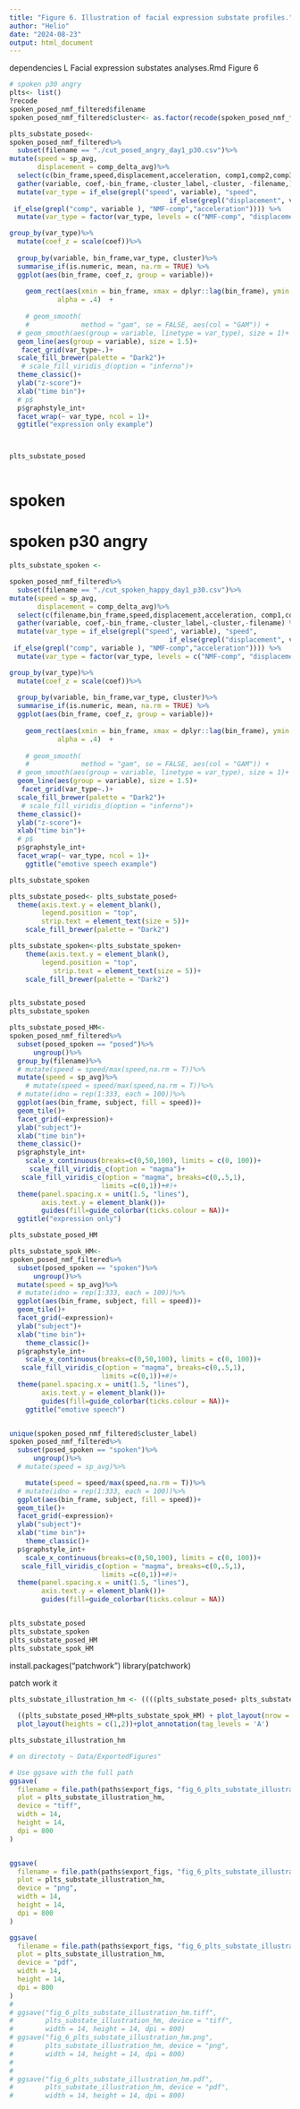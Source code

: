 ```yaml
---
title: "Figure 6. Illustration of facial expression substate profiles."
author: "Helio"
date: "2024-08-23"
output: html_document
---
```



dependencies L Facial expression substates analyses.Rmd
Figure 6


```r
# spoken p30 angry
plts<- list()
?recode
spoken_posed_nmf_filtered$filename
spoken_posed_nmf_filtered$cluster<- as.factor(recode(spoken_posed_nmf_filtered$cluster_label, "relaxed" = 1, "transition" = 2, "sustain" = 3))

plts_substate_posed<-
spoken_posed_nmf_filtered%>%  
  subset(filename == "./cut_posed_angry_day1_p30.csv")%>%
mutate(speed = sp_avg,
       displacement = comp_delta_avg)%>%
  select(c(bin_frame,speed,displacement,acceleration, comp1,comp2,comp3,cluster_label, cluster,filename))%>%
  gather(variable, coef,-bin_frame,-cluster_label,-cluster, -filename,) %>%
  mutate(var_type = if_else(grepl("speed", variable), "speed",  
                                        if_else(grepl("displacement", variable), "displacement",  
 if_else(grepl("comp", variable ), "NMF-comp","acceleration")))) %>%
  mutate(var_type = factor(var_type, levels = c("NMF-comp", "displacement", "speed", "acceleration")))%>%

group_by(var_type)%>%
  mutate(coef_z = scale(coef))%>%
  
  group_by(variable, bin_frame,var_type, cluster)%>%
  summarise_if(is.numeric, mean, na.rm = TRUE) %>%
  ggplot(aes(bin_frame, coef_z, group = variable))+
  
    geom_rect(aes(xmin = bin_frame, xmax = dplyr::lag(bin_frame), ymin = -Inf, ymax = Inf, fill =cluster),
            alpha = .4)  +
  
    # geom_smooth(
    #             method = "gam", se = FALSE, aes(col = "GAM")) +
  # geom_smooth(aes(group = variable, linetype = var_type), size = 1)+
  geom_line(aes(group = variable), size = 1.5)+
   facet_grid(var_type~.)+
  scale_fill_brewer(palette = "Dark2")+
   # scale_fill_viridis_d(option = "inferno")+
  theme_classic()+
  ylab("z-score")+
  xlab("time bin")+
  # p$
  p$graphstyle_int+
  facet_wrap(~ var_type, ncol = 1)+
  ggtitle("expression only example")



plts_substate_posed
  
```


# spoken

# spoken p30 angry

```r

plts_substate_spoken <-

spoken_posed_nmf_filtered%>%  
  subset(filename == "./cut_spoken_happy_day1_p30.csv")%>%
mutate(speed = sp_avg,
       displacement = comp_delta_avg)%>%
  select(c(filename,bin_frame,speed,displacement,acceleration, comp1,comp2,comp3,cluster_label,cluster))%>%
  gather(variable, coef,-bin_frame,-cluster_label,-cluster,-filename) %>%
  mutate(var_type = if_else(grepl("speed", variable), "speed",  
                                        if_else(grepl("displacement", variable), "displacement",  
 if_else(grepl("comp", variable ), "NMF-comp","acceleration")))) %>%
  mutate(var_type = factor(var_type, levels = c("NMF-comp", "displacement", "speed", "acceleration")))%>%

group_by(var_type)%>%
  mutate(coef_z = scale(coef))%>%
  
  group_by(variable, bin_frame,var_type, cluster)%>%
  summarise_if(is.numeric, mean, na.rm = TRUE) %>%
  ggplot(aes(bin_frame, coef_z, group = variable))+
  
    geom_rect(aes(xmin = bin_frame, xmax = dplyr::lag(bin_frame), ymin = -Inf, ymax = Inf, fill =cluster),
            alpha = .4)  +
  
    # geom_smooth(
    #             method = "gam", se = FALSE, aes(col = "GAM")) +
  # geom_smooth(aes(group = variable, linetype = var_type), size = 1)+
  geom_line(aes(group = variable), size = 1.5)+
   facet_grid(var_type~.)+
  scale_fill_brewer(palette = "Dark2")+
   # scale_fill_viridis_d(option = "inferno")+
  theme_classic()+
  ylab("z-score")+
  xlab("time bin")+
  # p$
  p$graphstyle_int+
  facet_wrap(~ var_type, ncol = 1)+
    ggtitle("emotive speech example")

plts_substate_spoken
```

```r
plts_substate_posed<- plts_substate_posed+
  theme(axis.text.y = element_blank(),
        legend.position = "top",
        strip.text = element_text(size = 5))+
    scale_fill_brewer(palette = "Dark2")

plts_substate_spoken<-plts_substate_spoken+
    theme(axis.text.y = element_blank(),
        legend.position = "top",
           strip.text = element_text(size = 5))+
    scale_fill_brewer(palette = "Dark2")


plts_substate_posed
plts_substate_spoken


```



```r
plts_substate_posed_HM<-
spoken_posed_nmf_filtered%>%
  subset(posed_spoken == "posed")%>%
      ungroup()%>%
  group_by(filename)%>%
  # mutate(speed = speed/max(speed,na.rm = T))%>%
  mutate(speed = sp_avg)%>%
    # mutate(speed = speed/max(speed,na.rm = T))%>%
  # mutate(idno = rep(1:333, each = 100))%>%
  ggplot(aes(bin_frame, subject, fill = speed))+
  geom_tile()+
  facet_grid(~expression)+
  ylab("subject")+
  xlab("time bin")+
  theme_classic()+
  p$graphstyle_int+
    scale_x_continuous(breaks=c(0,50,100), limits = c(0, 100))+
     scale_fill_viridis_c(option = "magma")+
   scale_fill_viridis_c(option = "magma", breaks=c(0,.5,1),
                       limits =c(0,1))+#)+
  theme(panel.spacing.x = unit(1.5, "lines"),
        axis.text.y = element_blank())+
        guides(fill=guide_colorbar(ticks.colour = NA))+
  ggtitle("expression only")

plts_substate_posed_HM
```



```r
plts_substate_spok_HM<-
spoken_posed_nmf_filtered%>%
  subset(posed_spoken == "spoken")%>%
      ungroup()%>%
  mutate(speed = sp_avg)%>%
  # mutate(idno = rep(1:333, each = 100))%>%
  ggplot(aes(bin_frame, subject, fill = speed))+
  geom_tile()+
  facet_grid(~expression)+
  ylab("subject")+
  xlab("time bin")+
    theme_classic()+
  p$graphstyle_int+
    scale_x_continuous(breaks=c(0,50,100), limits = c(0, 100))+
   scale_fill_viridis_c(option = "magma", breaks=c(0,.5,1),
                       limits =c(0,1))+#)+
  theme(panel.spacing.x = unit(1.5, "lines"),
        axis.text.y = element_blank())+
        guides(fill=guide_colorbar(ticks.colour = NA))+
    ggtitle("emotive speech")


unique(spoken_posed_nmf_filtered$cluster_label)
spoken_posed_nmf_filtered%>%
  subset(posed_spoken == "spoken")%>%
      ungroup()%>%
  # mutate(speed = sp_avg)%>%

    mutate(speed = speed/max(speed,na.rm = T))%>%
  # mutate(idno = rep(1:333, each = 100))%>%
  ggplot(aes(bin_frame, subject, fill = speed))+
  geom_tile()+
  facet_grid(~expression)+
  ylab("subject")+
  xlab("time bin")+
    theme_classic()+
  p$graphstyle_int+
    scale_x_continuous(breaks=c(0,50,100), limits = c(0, 100))+
   scale_fill_viridis_c(option = "magma", breaks=c(0,.5,1),
                       limits =c(0,1))+#)+
  theme(panel.spacing.x = unit(1.5, "lines"),
        axis.text.y = element_blank())+
        guides(fill=guide_colorbar(ticks.colour = NA))


plts_substate_posed
plts_substate_spoken
plts_substate_posed_HM
plts_substate_spok_HM


```

install.packages("patchwork")
library(patchwork)

patch work it

```r

plts_substate_illustration_hm <- ((((plts_substate_posed+ plts_substate_spoken)+plot_annotation(title = "sample expressions"))+   plot_layout(guides = "collect") & theme(legend.position = "top"))/ 
  
  ((plts_substate_posed_HM+plts_substate_spok_HM) + plot_layout(nrow = 2) & theme(legend.position = "top", legend.title.position = "top")))+
  plot_layout(heights = c(1,2))+plot_annotation(tag_levels = 'A') 

plts_substate_illustration_hm

# on directoty ~ Data/ExportedFigures"

# Use ggsave with the full path
ggsave(
  filename = file.path(paths$export_figs, "fig_6_plts_substate_illustration_hm.tiff"),
  plot = plts_substate_illustration_hm,
  device = "tiff",
  width = 14,
  height = 14,
  dpi = 800
)


ggsave(
  filename = file.path(paths$export_figs, "fig_6_plts_substate_illustration_hm.png"),
  plot = plts_substate_illustration_hm,
  device = "png",
  width = 14,
  height = 14,
  dpi = 800
)

ggsave(
  filename = file.path(paths$export_figs, "fig_6_plts_substate_illustration_hm.pdf"),
  plot = plts_substate_illustration_hm,
  device = "pdf",
  width = 14,
  height = 14,
  dpi = 800
)
# 
# ggsave("fig_6_plts_substate_illustration_hm.tiff", 
#        plts_substate_illustration_hm, device = "tiff",
#        width = 14, height = 14, dpi = 800)
# ggsave("fig_6_plts_substate_illustration_hm.png", 
#        plts_substate_illustration_hm, device = "png",
#        width = 14, height = 14, dpi = 800)
# 
# 
# ggsave("fig_6_plts_substate_illustration_hm.pdf", 
#        plts_substate_illustration_hm, device = "pdf",
#        width = 14, height = 14, dpi = 800)
  
```

